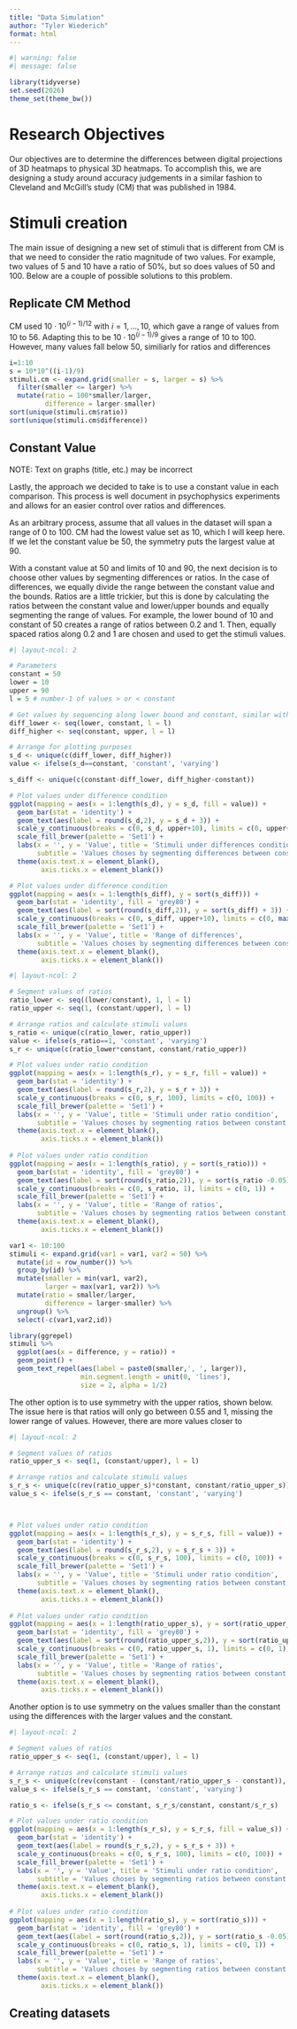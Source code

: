 ```yaml
---
title: "Data Simulation"
author: "Tyler Wiederich"
format: html
---
```


```r
#| warning: false
#| message: false

library(tidyverse)
set.seed(2026)
theme_set(theme_bw())
```

# Research Objectives

Our objectives are to determine the differences between digital projections of 3D heatmaps to physical 3D heatmaps. 
To accomplish this, we are designing a study around accuracy judgements in a similar fashion to Cleveland and McGill's study (CM) that was published in 1984.

# Stimuli creation

The main issue of designing a new set of stimuli that is different from CM is that we need to consider the ratio magnitude of two values.
For example, two values of 5 and 10 have a ratio of 50%, but so does values of 50 and 100. 
Below are a couple of possible solutions to this problem.

## Replicate CM Method

CM used $10\cdot 10^{(i-1)/12}$ with $i=1,\dots,10$, which gave a range of values from 10 to 56. 
Adapting this to be $10\cdot 10^{(i-1)/9}$ gives a range of 10 to 100. 
However, many values fall below 50, similiarly for ratios and differences

```r
i=1:10
s = 10*10^((i-1)/9)
stimuli.cm <- expand.grid(smaller = s, larger = s) %>% 
  filter(smaller <= larger) %>% 
  mutate(ratio = 100*smaller/larger,
         difference = larger-smaller)
sort(unique(stimuli.cm$ratio))
sort(unique(stimuli.cm$difference))
```

## Constant Value

NOTE: Text on graphs (title, etc.) may be incorrect

Lastly, the approach we decided to take is to use a constant value in each comparison. 
This process is well document in psychophysics experiments and allows for an easier control over ratios and differences.

As an arbitrary process, assume that all values in the dataset will span a range of 0 to 100. CM had the lowest value set as 10, which I will keep here. If we let the constant value be 50, the symmetry puts the largest value at 90. 

With a constant value at 50 and limits of 10 and 90, the next decision is to choose other values by segmenting differences or ratios. In the case of differences, we equally divide the range between the constant value and the bounds. Ratios are a little trickier, but this is done by calculating the ratios between the constant value and lower/upper bounds and equally segmenting the range of values. For example, the lower bound of 10 and constant of 50 creates a range of ratios between 0.2 and 1. Then, equally spaced ratios along 0.2 and 1 are chosen and used to get the stimuli values.

```r
#| layout-ncol: 2

# Parameters
constant = 50
lower = 10
upper = 90
l = 5 # number-1 of values > or < constant

# Get values by sequencing along lower bound and constant, similar with upper bound and constant
diff_lower <- seq(lower, constant, l = l)
diff_higher <- seq(constant, upper, l = l)

# Arrange for plotting purposes
s_d <- unique(c(diff_lower, diff_higher))
value <- ifelse(s_d==constant, 'constant', 'varying')

s_diff <- unique(c(constant-diff_lower, diff_higher-constant))

# Plot values under difference condition
ggplot(mapping = aes(x = 1:length(s_d), y = s_d, fill = value)) + 
  geom_bar(stat = 'identity') + 
  geom_text(aes(label = round(s_d,2), y = s_d + 3)) +
  scale_y_continuous(breaks = c(0, s_d, upper+10), limits = c(0, upper+10)) + 
  scale_fill_brewer(palette = 'Set1') +
  labs(x = '', y = 'Value', title = 'Stimuli under differences condition',
       subtitle = 'Values choses by segmenting differences between constant and bounds') + 
  theme(axis.text.x = element_blank(),
        axis.ticks.x = element_blank())

# Plot values under difference condition
ggplot(mapping = aes(x = 1:length(s_diff), y = sort(s_diff))) + 
  geom_bar(stat = 'identity', fill = 'grey80') + 
  geom_text(aes(label = sort(round(s_diff,2)), y = sort(s_diff) + 3)) +
  scale_y_continuous(breaks = c(0, s_diff, upper+10), limits = c(0, max(s_diff)+10)) + 
  scale_fill_brewer(palette = 'Set1') +
  labs(x = '', y = 'Value', title = 'Range of differences',
       subtitle = 'Values choses by segmenting differences between constant and bounds') + 
  theme(axis.text.x = element_blank(),
        axis.ticks.x = element_blank())
```

```r
#| layout-ncol: 2

# Segment values of ratios
ratio_lower <- seq((lower/constant), 1, l = l)
ratio_upper <- seq(1, (constant/upper), l = l)

# Arrange ratios and calculate stimuli values
s_ratio <- unique(c(ratio_lower, ratio_upper))
value <- ifelse(s_ratio==1, 'constant', 'varying')
s_r <- unique(c(ratio_lower*constant, constant/ratio_upper))

# Plot values under ratio condition
ggplot(mapping = aes(x = 1:length(s_r), y = s_r, fill = value)) + 
  geom_bar(stat = 'identity') + 
  geom_text(aes(label = round(s_r,2), y = s_r + 3)) +
  scale_y_continuous(breaks = c(0, s_r, 100), limits = c(0, 100)) + 
  scale_fill_brewer(palette = 'Set1') +
  labs(x = '', y = 'Value', title = 'Stimuli under ratio condition',
       subtitle = 'Values choses by segmenting ratios between constant and bounds') + 
  theme(axis.text.x = element_blank(),
        axis.ticks.x = element_blank())
  
# Plot values under ratio condition
ggplot(mapping = aes(x = 1:length(s_ratio), y = sort(s_ratio))) + 
  geom_bar(stat = 'identity', fill = 'grey80') + 
  geom_text(aes(label = sort(round(s_ratio,2)), y = sort(s_ratio -0.05))) +
  scale_y_continuous(breaks = c(0, s_ratio, 1), limits = c(0, 1)) + 
  scale_fill_brewer(palette = 'Set1') +
  labs(x = '', y = 'Value', title = 'Range of ratios',
       subtitle = 'Values choses by segmenting ratios between constant and bounds') + 
  theme(axis.text.x = element_blank(),
        axis.ticks.x = element_blank())

```





```r
var1 <- 10:100
stimuli <- expand.grid(var1 = var1, var2 = 50) %>% 
  mutate(id = row_number()) %>% 
  group_by(id) %>% 
  mutate(smaller = min(var1, var2),
         larger = max(var1, var2)) %>% 
  mutate(ratio = smaller/larger, 
         difference = larger-smaller) %>% 
  ungroup() %>% 
  select(-c(var1,var2,id))

library(ggrepel)
stimuli %>% 
  ggplot(aes(x = difference, y = ratio)) + 
  geom_point() + 
  geom_text_repel(aes(label = paste0(smaller,', ', larger)),
                  min.segment.length = unit(0, 'lines'),
                  size = 2, alpha = 1/2) 
```

The other option is to use symmetry with the upper ratios, shown below. The issue here is that ratios will only go between 0.55 and 1, missing the lower range of values. However, there are more values closer to 


```r
#| layout-ncol: 2

# Segment values of ratios
ratio_upper_s <- seq(1, (constant/upper), l = l)

# Arrange ratios and calculate stimuli values
s_r_s <- unique(c(rev(ratio_upper_s)*constant, constant/ratio_upper_s))
value_s <- ifelse(s_r_s == constant, 'constant', 'varying')



# Plot values under ratio condition
ggplot(mapping = aes(x = 1:length(s_r_s), y = s_r_s, fill = value)) + 
  geom_bar(stat = 'identity') + 
  geom_text(aes(label = round(s_r_s,2), y = s_r_s + 3)) +
  scale_y_continuous(breaks = c(0, s_r_s, 100), limits = c(0, 100)) + 
  scale_fill_brewer(palette = 'Set1') +
  labs(x = '', y = 'Value', title = 'Stimuli under ratio condition',
       subtitle = 'Values choses by segmenting ratios between constant and bounds') + 
  theme(axis.text.x = element_blank(),
        axis.ticks.x = element_blank())
  
# Plot values under ratio condition
ggplot(mapping = aes(x = 1:length(ratio_upper_s), y = sort(ratio_upper_s))) + 
  geom_bar(stat = 'identity', fill = 'grey80') + 
  geom_text(aes(label = sort(round(ratio_upper_s,2)), y = sort(ratio_upper_s -0.05))) +
  scale_y_continuous(breaks = c(0, ratio_upper_s, 1), limits = c(0, 1)) + 
  scale_fill_brewer(palette = 'Set1') +
  labs(x = '', y = 'Value', title = 'Range of ratios',
       subtitle = 'Values choses by segmenting ratios between constant and bounds') + 
  theme(axis.text.x = element_blank(),
        axis.ticks.x = element_blank())

```

Another option is to use symmetry on the values smaller than the constant using the differences with the larger values and the constant.

```r
#| layout-ncol: 2

# Segment values of ratios
ratio_upper_s <- seq(1, (constant/upper), l = l)

# Arrange ratios and calculate stimuli values
s_r_s <- unique(c(rev(constant - (constant/ratio_upper_s - constant)), constant/ratio_upper_s))
value_s <- ifelse(s_r_s == constant, 'constant', 'varying')

ratio_s <- ifelse(s_r_s <= constant, s_r_s/constant, constant/s_r_s)

# Plot values under ratio condition
ggplot(mapping = aes(x = 1:length(s_r_s), y = s_r_s, fill = value_s)) + 
  geom_bar(stat = 'identity') + 
  geom_text(aes(label = round(s_r_s,2), y = s_r_s + 3)) +
  scale_y_continuous(breaks = c(0, s_r_s, 100), limits = c(0, 100)) + 
  scale_fill_brewer(palette = 'Set1') +
  labs(x = '', y = 'Value', title = 'Stimuli under ratio condition',
       subtitle = 'Values choses by segmenting ratios between constant and bounds') + 
  theme(axis.text.x = element_blank(),
        axis.ticks.x = element_blank())
  
# Plot values under ratio condition
ggplot(mapping = aes(x = 1:length(ratio_s), y = sort(ratio_s))) + 
  geom_bar(stat = 'identity', fill = 'grey80') + 
  geom_text(aes(label = sort(round(ratio_s,2)), y = sort(ratio_s -0.05))) +
  scale_y_continuous(breaks = c(0, ratio_s, 1), limits = c(0, 1)) + 
  scale_fill_brewer(palette = 'Set1') +
  labs(x = '', y = 'Value', title = 'Range of ratios',
       subtitle = 'Values choses by segmenting ratios between constant and bounds') + 
  theme(axis.text.x = element_blank(),
        axis.ticks.x = element_blank())

```


## Creating datasets

